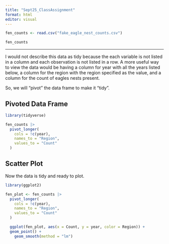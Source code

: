 ```yaml
---
title: "Sept25_ClassAssignment"
format: html
editor: visual
---
```


```r

fen_counts <- read.csv("fake_eagle_nest_counts.csv")

fen_counts

```

------------------------------------------------------------------------

I would not describe this data as tidy because the each variable is not listed in a column and each observation is not listed in a row. A more useful way to view the data would be having a column for year with all the years listed below, a column for the region with the region specified as the value, and a column for the count of eagles nests present.

So, we will "pivot" the data frame to make it "tidy".

## Pivoted Data Frame

```r
library(tidyverse)

fen_counts |>
  pivot_longer(
    cols = !c(year), 
    names_to = "Region", 
    values_to = "Count"
  )

```

## Scatter Plot 

Now the data is tidy and ready to plot. 

```r
library(ggplot2)

fen_plot <- fen_counts |>
  pivot_longer(
    cols = !c(year), 
    names_to = "Region", 
    values_to = "Count"
  )

  ggplot(fen_plot, aes(x = Count, y = year, color = Region)) +
  geom_point() + 
    geom_smooth(method = "lm")
   

```

